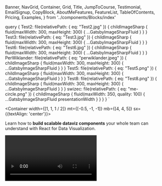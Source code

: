   Banner, NavGrid, Container, Grid, Title, JumpToCourse, Testimonial,
  EmailSignup,
  CopyBlock,
  AboutMeFeatures,
  FeatureList,
  TableOfContents,
  Pricing,
  Examples,
} from '../components/Blocks/index'

  query {
    Test2: file(relativePath: { eq: "Test2.jpg" }) {
      childImageSharp {
        fluid(maxWidth: 300, maxHeight: 300) {
          ...GatsbyImageSharpFluid
        }
      }
    }
    Test3: file(relativePath: { eq: "Test3.jpg" }) {
      childImageSharp {
        fluid(maxWidth: 300, maxHeight: 300) {
          ...GatsbyImageSharpFluid
        }
      }
    }
    Test6: file(relativePath: { eq: "Test6.jpg" }) {
      childImageSharp {
        fluid(maxWidth: 300, maxHeight: 300) {
          ...GatsbyImageSharpFluid
        }
      }
    }
    PerWiklander: file(relativePath: { eq: "perwiklander.jpeg" }) {
      childImageSharp {
        fluid(maxWidth: 300, maxHeight: 300) {
          ...GatsbyImageSharpFluid
        }
      }
    }
    Test5: file(relativePath: { eq: "Test5.png" }) {
      childImageSharp {
        fluid(maxWidth: 300, maxHeight: 300) {
          ...GatsbyImageSharpFluid
        }
      }
    }
    Test8: file(relativePath: { eq: "Test8.png" }) {
      childImageSharp {
        fluid(maxWidth: 300, maxHeight: 300) {
          ...GatsbyImageSharpFluid
        }
      }
    }
    swizec: file(relativePath: { eq: "me-circle.png" }) {
      childImageSharp {
        fluid(maxWidth: 350, quality: 100) {
          ...GatsbyImageSharpFluid
          presentationWidth
        }
      }
    }
  }
`

<Title h1># Stop copy pasting D3 examples,  
  create data visualizations of your own</Title>

<Container width={[1, 1, 1 / 2]} mt={[-0.5, -1, -1]} mb={[4, 4, 5]} sx={{textAlign: 'center'}}>

Learn how to **build scalable dataviz components** your whole team can understand with React for Data Visualization.

<Video id="CoTTJ-vR1Mc" />

So you want to build a beautiful data viz. You've got data burning a hole through your pocket, an idea for a juicy story, and your boss or client are waiting for results.

You want something that looks great, works in the browser, performs on mobile, lets users interact with their data, syncs across an entire dashboard, and works as building blocks for future projects.

Cool ... now what?

I remember building my first data visualization back in 2012. Visualized my coding habits from GitHub data.

</Container>
<Container width={[1, 3/4, 3 / 4]}>

![](../images/scatterplot-finished.png)
</Container>

<Container width={[1, 3/4, 1 / 2]}>

I was so proud! Only took me a week. <span role="img" aria-label="strong arm">💪</span>

</Container>

<Title h2>
## &quot;I've tried D3 in the past, found it powerful but a bit confusing to use&quot;
</Title>
<Container width={[1, 3/4, 1 / 2]}>

Dynamic data visualization for the web is a pain in the ass you see.
Harder than it looks.

Yeah sure anyone can build a chart in google docs but that's not what you're after is it? You can't build a product on top of google sheets. You definitely can't feed in dynamic data from an API, personalized to the user, and let them navigate and explore.

You've heard people build these amazing things with D3. The New York Times uses it, The Guardian does, so do Netflix, Uber, 23andMe, Visa, Walmart, and many others. I know because they've been to my workshops ;)

You hunt the web for examples and omaigod what is this!? How the hell is D3 doing that? <span role="img" aria-label="oO">😳</span>😳

![](../images/spaghettiImg.png)

That's a bar chart by the way. You'd never guess just looking at the code. I've been doing this for years and I still have to simulate D3 examples in my mind to figure out how they work.

You decide that's too much and look for a library. Something easy you can use to finish real quick.

You find a bunch of libraries built on top of D3. Some even combine React and D3. Perfect for any modern web project!

You cobble something together and call it a day. Job well done.

<LazyImage
  src="https://media.giphy.com/media/woZVO2B8ZQ55DqKsmN/giphy.gif"
  height={260}
/>

<JumpToCourse to="#pricing" style={{ marginTop: '15px' }}/>

</Container>

<EmailSignup />

<Title h2>
## Libraries are hard to customize
</Title>
<Container width={[1, 3/4, 1 / 2]}>

Your boss takes one look and says _"Ok but can you make it follow our style guide?"_

Errr ...

Okay okay, some CSS, a little trickery, tweak the arguments and you got dis. Crisis averted!

_"I don't like how this animation looks"_

_"Can we tweak that margin?"_

_"Make those bars taller"_

_"Add a line chart and I want tooltips to show up on all 5 charts when I mouse over the same data point"_

Now you're in trouble buster.

<LazyImage
  src="https://media.giphy.com/media/IYIlvuWc21U4g/giphy.gif"
  height={260}
/>

You used a library and those always break down when you start customizing stuff. At some point you spend more time fighting the library than building your data visualization.

Time to learn D3.

</Container>

<Title h2>
## &quot;There are way too many shitty resources on D3 floating around on the interwebs, and frankly, the D3 docs are shit too because they're WAY TOO COMPLICATED AND VERBOSE for someone that just wants to understand how it works and get shit done.&quot;
</Title>
<Container width={[1, 3/4, 1 / 2]}>

You can do what everyone else does: Copy paste some examples that look like what you're building, make some tweaks, and hope for the best.

You're not proud of your code and you're not quite sure how it works, but it works and that's what matters. Right?

Yep that works until you have to change something. Or explain how it works to another engineer on your team so they can fix a bug.

God forbid you come back 6 months later looking to fix a thing or add a feature. Time to re-study all of that code and figure out how it works.

ugh

<Testimonial
  quote="I'm starting a new position where I will focus on data visualization using React and d3. I got everything I needed from the book, your examples were straight forward and easy to follow. Thanks!"
  image={props.data.Test3.childImageSharp.fluid.src}
  name="Aristides Staffieri"
  company="Engineer at ProtectWise"
/>

</Container>

<CopyBlock />

<Title h2>
## &quot;without it I'm stuck using stack overflow in a disjointed, incorrect mess&quot;
</Title>

<Container width={[1, 3/4, 1 / 2]}>

<LazyImage height={300} src={pshot2} />

You can avoid all that and learn how to build scalable and reusable dataviz components your whole team and future you can understand with React for Data Visualization.

Get the confidence you need to excel and build anything you can imagine. 💪

React is the biggest revolution in JavaScript programming since jQuery hit the scene 10 years ago, and D3 is unlike anything you've seen before.

The problem comes from how most of us first learn to code. "It's like a cooking recipe", teachers will say.

Take a bell pepper and cut it up. Then sprinkle some salt and pepper, add olive oil, and voila: you have a refreshing salad. A very simple salad with a single ingredient, but a salad nonetheless. You can follow along and eventually you will understand what the code does.

That's imperative programming. It reads as a series of steps. How to do something.

React and D3 are declarative. You don't write How you want your code to work, you write What you want to achieve. Your bell pepper salad recipe looks more like this:

```jsx
  <Salad>
  <Oil />
  <BellPepper cut salted />
</Salad>
```

You look at that and you know it's a salad. It involves oil and bell peppers. You don't have to read the steps to know the result. The recipe declares what it's making.

Declarative code makes your project cleaner and easier to maintain. Means more time creating value for your users and clients.

But learning how to think declaratively is hard. It starts like voodoo magic. We've all been there. It still hurts my brain sometimes.

That's why **React for Data Visualization** starts with small building blocks then builds up to entire dashboards. Learn the basics in about an hour, then dive as deep as you want

<JumpToCourse to="#pricing" style={{ marginTop: '15px', margintBottom: '15px' }}/>

<Testimonial
  quote="I use React because it is the sane way of doing things. I use D3 because I have to. I want nice interactive charts. I want to stay sane."
  image={props.data.PerWiklander.childImageSharp.fluid.src}
  name="Per"
  company="Frontend Consultant"
/>

</Container>
<Title h2>
## Why use React and D3 for data visualization
</Title>
<Container width={[1, 3/4, 1 / 2]}>

I believe React combined with D3 is the best thing that's ever happened to data visualization on the web.

React's approach to components makes your code more reusable, its advanced algorithms make it fast, and D3 has the best tools for dataviz. Together they represent two of the most popular JavaScript libraries on the web.

Watch some of my conference talks for a sneak peek 👇

<Video id="UP1nCXG2t4M" />

The talk shows a proof of concept approach to making fancy animations with React and d3js - a Space Invaders game. I explain the basic approach, where I got the idea, and show off some code.

<Video id="47uMw-2mb4U" />

This talk is more hands on. I show how the animated alphabet, particle generator, and talk about the benefits of componentization when it comes to building modern data visualization.

<Video id="9JvIyz7uB2s" />

You don't have to watch the whole talk, it's all in React for Data Visualization.

<Video id="Bdeu-BFisJU" />

A Learn with Jason episode where in just an hour we built an animated scatterplot from scratch and proved React-based D3 visualization works great with Gatsby. The dataviz rendered statically at build time.

</Container>
<Title h2>
## React for Data Visualization is designed for busy people like you
</Title>
<Container width={[1, 3/4, 1 / 2]}>

![](../images/pshot3.png)

React for Data Visualization gives you a **quick overview of the basics** to get you started, followed by a **deep dive** that **solidifies your knowledge** through varied projects and examples. **Build working code** that you can **show off to your friends, boss, and coworkers.**

Learn the basics with **interactive examples right in your browser** — no need to install anything. Forget about Npm and Webpack and Babel and Node. **Just React and D3.**

**Dive into complex projects** that teach you how it all fits together. Build **interactive visualizations**, create **animations**, and build **fast performance with canvas**. Learn everything there is to know about building **beautiful apps with React and D3.**

From the very **basics of React and D3**, to state handling with **Redux** and **MobX**, React alternatives like **Preact** and **Inferno.**

And the best part?

It's all cut into bite sized pieces. Whether you've got 5 minutes or an hour, you can get through this course. That's a promise.

</Container>
<Title h2>
## Start with the building blocks
</Title>

<FeatureList />
<Container width={[1, 3/4, 1 / 2]}>

<Testimonial
  quote="The examples in V4 are off the hook. No wonder its been so much work, you have really extended the learning process into fun, interactive projects. I was specifically trying to learn topojson an map visualizations! What a breeze!"
  image={props.data.Test5.childImageSharp.fluid.src}
  name="Julio Gudiño"
  company="Frontend Developer"
/>

</Container>
<Title h2>
## React for Data Visualization builds on practical examples
</Title>
<Container width={[1, 3/4, 1 / 2]}>

<Examples />

<JumpToCourse to="#pricing" style={{ marginTop: '15px' }}/>

<TableOfContents />

</Container>

<Pricing />

<EmailSignup />
<Container width={[1, 3/4, 1 / 2]}>


<Testimonial
  quote="I love having practical examples to help me learn new things faster. D3's docs alone are okay but marrying them with React (as a react newbie) is not as straightforward as someone handholding you through the process. And, since I don't have hours after work or on weekends to hack on things like I used to before I was married (or had kids), I need to optimize my learning."
  image={props.data.Test6.childImageSharp.fluid.src}
  name="Paulo Elias"
  company="Self Taught Developer"
/>

</Container>
<Title h2>
## About the Author
</Title>
<Container width={[1, 3/4, 1 / 2]}>

<LinkImage link="https://swizec.com" image={props.data.swizec.childImageSharp} />

Hi, I’m **Swizec Teller**. I help **coders become software engineers.**

Story time 👇

React+D3 started as a bet in April 2015. A friend wanted to learn React and challenged me to publish a book. A month later React+D3 launched with 79 pages of hard earned knowledge.

In April 2016 it became **React+D3** ES6. 117 pages and growing beyond a single big project it was a huge success. I kept going, started live streaming, and publishing videos on YouTube.

In 2017, after 10 months of work, **React + D3v4** became the best book I'd ever written. At 249 pages, many examples, and code to play with it was designed like a step-by-step course. But I felt something was missing.

So in late 2018 I rebuilt the entire thing as ![React for Data Visualization](https://reactfordataviz.com) — a proper video course. Designed for busy people with real lives like you. Over 8 hours of video material, split into chunks no longer than 5 minutes, a bunch of new chapters, and techniques I discovered along the way.

**React for Data Visualization** is the best way to learn how to build scalable dataviz components your whole team can understand.

Some of my work has been featured in 👇

<AboutMeFeatures />

</Container>

<CopyBlock />

<Container width={[1, 3/4, 1 / 2]}>

<Testimonial
  quote="A sharply written work that delivers technical information in a conversational and easy to digest manner."
  image={props.data.Test8.childImageSharp.fluid.src}
  name="Malcolm Maclean"
  company="Author of D3 Tips & Tricks"
/>

</Container>

<Pricing />

<Title h2>
## FAQ
</Title>
<Container width={[1, 3/4, 1 / 2]}>

**IS REACT FOR DATA VISUALIZATION FOR ME?**

<TweetEmbed id="1095042940513050624" />

**WHICH PACKAGE SHOULD I CHOOSE?**

coming soon

**I DON'T LIKE REACT. IS REACT FOR DATA VISUALIZATION STILL USEFUL?**

Yes! You can apply the core ideas behind React for Data Visualization to any modern framework. Angular, Vue, or anything else that aims to separate business and rendering logic with a declarative approach.

**WHAT IF I HATE YOUR COURSE?**

Send me an email and I'll click the magic refund button. You even get to keep the downloadable resources.

**How does this compare to React + D3v4?**

A lot of the underlying principles are still the same. I've updated a lot of the code itself so it fits modern React and D3 versions. There's a whole new chapter on React Hooks. Also a chapter on existing React+D3 libraries to help you decide if you'd prefer using a library instead of rolling your own.

I also discovered a new hybrid approach to transitions/animation that I'm adding a chapter for this week. And I plan to add a chapter on React Native and WebGL. There's also a new section with 14 cookbook-like projects you can explore.

Oh and most everything comes with video now. About 9 hours of video content for the core content and another 10 or so for the cookbook projects.

<Testimonial
  quote="Great read with solid foundations to get you started crawling with react and up to a sprint!"
  image={props.data.Test2.childImageSharp.fluid.src}
  name="MΛHDI"
  company="Creator of Gyroscope"
/>

</Container>
